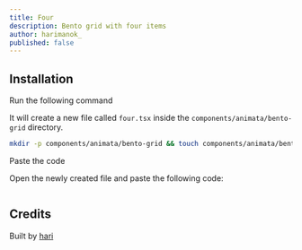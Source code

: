 ```yaml
---
title: Four
description: Bento grid with four items
author: harimanok_
published: false
---
```


<ComponentPreview name="bento-grid-four--docs" />

## Installation

<Steps>
<Step>Run the following command</Step>

It will create a new file called `four.tsx` inside the `components/animata/bento-grid` directory.

```bash
mkdir -p components/animata/bento-grid && touch components/animata/bento-grid/four.tsx
```

<Step>Paste the code</Step>

Open the newly created file and paste the following code:

```jsx file=<rootDir>/animata/bento-grid/four.tsx

```

</Steps>

## Credits

Built by [hari](https://github.com/hari)
